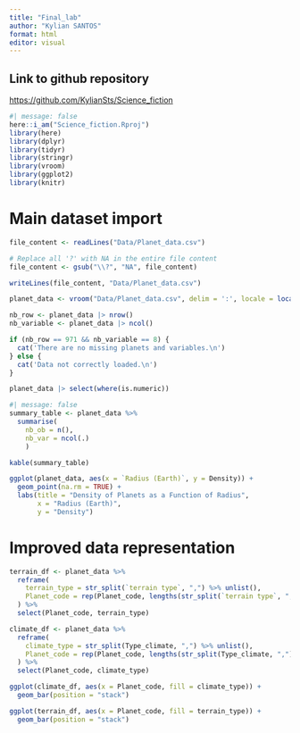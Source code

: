 ```yaml
---
title: "Final_lab"
author: "Kylian SANTOS"
format: html
editor: visual
---
```


## Link to github repository

<https://github.com/KylianSts/Science_fiction>

```r
#| message: false
here::i_am("Science_fiction.Rproj")
library(here)
library(dplyr)
library(tidyr)
library(stringr)
library(vroom)
library(ggplot2)
library(knitr)

```

# Main dataset import

```r
file_content <- readLines("Data/Planet_data.csv")

# Replace all '?' with NA in the entire file content
file_content <- gsub("\\?", "NA", file_content)

writeLines(file_content, "Data/Planet_data.csv")

planet_data <- vroom("Data/Planet_data.csv", delim = ':', locale = locale(decimal_mark = ","))
```

```r
nb_row <- planet_data |> nrow()
nb_variable <- planet_data |> ncol()

if (nb_row == 971 && nb_variable == 8) {
  cat('There are no missing planets and variables.\n')
} else {
  cat('Data not correctly loaded.\n')
}
```
```r
planet_data |> select(where(is.numeric))
```

```r
#| message: false
summary_table <- planet_data %>%
  summarise(
    nb_ob = n(),
    nb_var = ncol(.)
    )

kable(summary_table)
```
```r
ggplot(planet_data, aes(x = `Radius (Earth)`, y = Density)) +
  geom_point(na.rm = TRUE) +
  labs(title = "Density of Planets as a Function of Radius",
       x = "Radius (Earth)",
       y = "Density")
```

# Improved data representation

```r
terrain_df <- planet_data %>%
  reframe(
    terrain_type = str_split(`terrain type`, ",") %>% unlist(),
    Planet_code = rep(Planet_code, lengths(str_split(`terrain type`, ",")))
  ) %>%
  select(Planet_code, terrain_type)

climate_df <- planet_data %>%
  reframe(
    climate_type = str_split(Type_climate, ",") %>% unlist(),
    Planet_code = rep(Planet_code, lengths(str_split(Type_climate, ",")))
  ) %>%
  select(Planet_code, climate_type)
```

```r
ggplot(climate_df, aes(x = Planet_code, fill = climate_type)) +
  geom_bar(position = "stack")
```
```r
ggplot(terrain_df, aes(x = Planet_code, fill = terrain_type)) +
  geom_bar(position = "stack")
```


